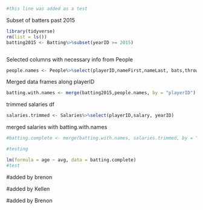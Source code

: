 ```r
#this line was added as a test
```


Subset of batters past 2015

```r
library(tidyverse)
rm(list = ls())
batting2015 <- Batting%>%subset(yearID >= 2015)
```

```r

```
Selected columns with necessary info from People
```r
people.names <- People%>%select(playerID,nameFirst,nameLast, bats,throws)
```

Merged data frames along playerID
```r
batting.with.names <- merge(batting2015,people.names, by = "playerID")
```

trimmed salaries df
```r
salaries.trimmed <- Salaries%>%select(playerID,salary, yearID)

```

merged salaries with batting.with.names
```r
#batting.complete <- merge(batting.with.names, salaries.trimmed, by = "playerID")
```

```r
#testing
```

```r
lm(formula = age ~ avg, data = batting.complete)
#test
```

#added by brenon

#added by Kellen

#added by Brenon

